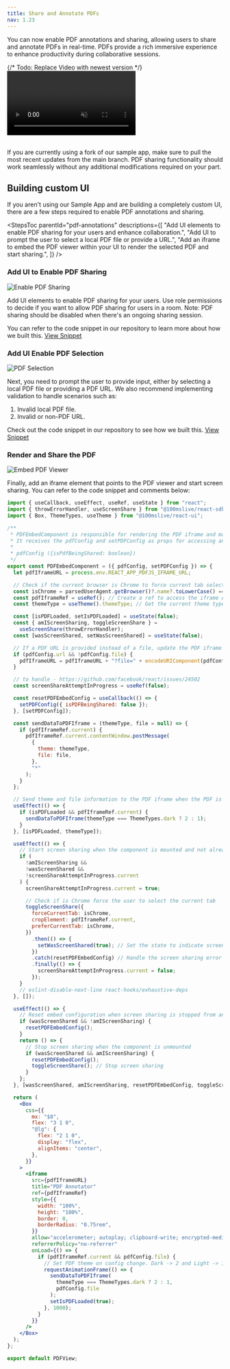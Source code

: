 ```yaml
---
title: Share and Annotate PDFs
nav: 1.23
---
```


You can now enable PDF annotations and sharing, allowing users to share and annotate PDFs in real-time. PDFs provide a rich immersive experience to enhance productivity during collaborative sessions.

{/* Todo: Replace Video with newest version */}
<video loop="true" autoplay="autoPlay" controls="false" id="vid" muted>
    <source src="/docs/docs/v2/pdf-sharing-video.mp4" type="video/mp4" />
</video>
<br></br>

<FlexContainer>
<Callout title="Using our Sample App?" icon="info">
If you are currently using a fork of our sample app, make sure to pull the most recent updates from the main branch. PDF sharing functionality should work seamlessly without any additional modifications required on your part.
</Callout>
</FlexContainer>

## Building custom UI
If you aren't using our Sample App and are building a completely custom UI, there are a few steps required to enable PDF annotations and sharing.

<StepsToc
  parentId="pdf-annotations"
  descriptions={[
    "Add UI elements to enable PDF sharing for your users and enhance collaboration.",
    "Add UI to prompt the user to select a local PDF file or provide a URL.",
    "Add an iframe to embed the PDF viewer within your UI to render the selected PDF and start sharing.",
  ]}
/>

<StepsContainer id="pdf-annotations">

### Add UI to Enable PDF Sharing

![Enable PDF Sharing](/docs/v2/pdf-sharing-start-sharing.png)

Add UI elements to enable PDF sharing for your users. Use role permissions to decide if you want to allow PDF sharing for users in a room. Note: PDF sharing should be disabled when there's an ongoing sharing session. 

You can refer to the code snippet in our repository to learn more about how we built this. [View Snippet](https://github.com/100mslive/100ms-web/blob/95c3246f38b2950413ea84800744962066cb6bae/src/components/pdfAnnotator/shareScreenOptions.jsx)

### Add UI Enable PDF Selection

![PDF Selection](/docs/v2/pdf-sharing-user-input.png)

Next, you need to prompt the user to provide input, either by selecting a local PDF file or providing a PDF URL. We also recommend implementing validation to handle scenarios such as:
  1. Invalid local PDF file.
  2. Invalid or non-PDF URL.

Check out the code snippet in our repository to see how we built this. [View Snippet](https://github.com/100mslive/100ms-web/blob/95c3246f38b2950413ea84800744962066cb6bae/src/components/pdfAnnotator/pdfFileOptions.jsx)

### Render and Share the PDF

![Embed PDF Viewer](/docs/v2/pdf-sharing-embed.png)

Finally, add an iframe element that points to the PDF viewer and start screen sharing. You can refer to the code snippet and comments below:

```jsx
import { useCallback, useEffect, useRef, useState } from "react";
import { throwErrorHandler, useScreenShare } from "@100mslive/react-sdk";
import { Box, ThemeTypes, useTheme } from "@100mslive/react-ui";

/**
 * PDFEmbedComponent is responsible for rendering the PDF iframe and managing the screen sharing functionality.
 * It receives the pdfConfig and setPDFConfig as props for accessing and updating the PDF configuration state.
 * 
 * pdfConfig ({isPdfBeingShared: boolean})
 */
export const PDFEmbedComponent = ({ pdfConfig, setPDFConfig }) => {
  let pdfIframeURL = process.env.REACT_APP_PDFJS_IFRAME_URL;

  // Check if the current browser is Chrome to force current tab selection
  const isChrome = parsedUserAgent.getBrowser()?.name?.toLowerCase() === "chrome";
  const pdfIframeRef = useRef(); // Create a ref to access the iframe element
  const themeType = useTheme().themeType; // Get the current theme type from the theme context

  const [isPDFLoaded, setIsPDFLoaded] = useState(false);
  const { amIScreenSharing, toggleScreenShare } =
    useScreenShare(throwErrorHandler);
  const [wasScreenShared, setWasScreenShared] = useState(false);

  // If a PDF URL is provided instead of a file, update the PDF iframe URL with the URL parameter
  if (pdfConfig.url && !pdfConfig.file) {
    pdfIframeURL = pdfIframeURL + "?file=" + encodeURIComponent(pdfConfig.url);
  }

  // to handle - https://github.com/facebook/react/issues/24502
  const screenShareAttemptInProgress = useRef(false);

  const resetPDFEmbedConfig = useCallback(() => {
    setPDFConfig({ isPDFBeingShared: false });
  }, [setPDFConfig]);

  const sendDataToPDFIframe = (themeType, file = null) => {
    if (pdfIframeRef.current) {
      pdfIframeRef.current.contentWindow.postMessage(
        {
          theme: themeType,
          file: file,
        },
        "*"
      );
    }
  };

  // Send theme and file information to the PDF iframe when the PDF is loaded
  useEffect(() => {
    if (isPDFLoaded && pdfIframeRef.current) {
      sendDataToPDFIframe(themeType === ThemeTypes.dark ? 2 : 1);
    }
  }, [isPDFLoaded, themeType]);

  useEffect(() => {
    // Start screen sharing when the component is mounted and not already screen sharing
    if (
      !amIScreenSharing &&
      !wasScreenShared &&
      !screenShareAttemptInProgress.current
    ) {
      screenShareAttemptInProgress.current = true;

      // Check if is Chrome force the user to select the current tab
      toggleScreenShare({
        forceCurrentTab: isChrome,
        cropElement: pdfIframeRef.current,
        preferCurrentTab: isChrome,
      })
        .then(() => {
          setWasScreenShared(true); // Set the state to indicate screen sharing has started
        })
        .catch(resetPDFEmbedConfig) // Handle the screen sharing error and reset the PDF configuration
        .finally(() => {
          screenShareAttemptInProgress.current = false;
        });
    }
    // eslint-disable-next-line react-hooks/exhaustive-deps
  }, []);

  useEffect(() => {
    // Reset embed configuration when screen sharing is stopped from anywhere
    if (wasScreenShared && !amIScreenSharing) {
      resetPDFEmbedConfig();
    }
    return () => {
      // Stop screen sharing when the component is unmounted
      if (wasScreenShared && amIScreenSharing) {
        resetPDFEmbedConfig();
        toggleScreenShare(); // Stop screen sharing
      }
    };
  }, [wasScreenShared, amIScreenSharing, resetPDFEmbedConfig, toggleScreenShare]);

  return (
    <Box
      css={{
        mx: "$8",
        flex: "3 1 0",
        "@lg": {
          flex: "2 1 0",
          display: "flex",
          alignItems: "center",
        },
      }}
    >
      <iframe
        src={pdfIframeURL}
        title="PDF Annotator"
        ref={pdfIframeRef}
        style={{
          width: "100%",
          height: "100%",
          border: 0,
          borderRadius: "0.75rem",
        }}
        allow="accelerometer; autoplay; clipboard-write; encrypted-media; gyroscope; picture-in-picture fullscreen"
        referrerPolicy="no-referrer"
        onLoad={() => {
          if (pdfIframeRef.current && pdfConfig.file) {
            // Set PDF theme on config change. Dark -> 2 and Light -> 1
            requestAnimationFrame(() => {
              sendDataToPDFIframe(
                themeType === ThemeTypes.dark ? 2 : 1,
                pdfConfig.file
              );
              setIsPDFLoaded(true);
            }, 1000);
          }
        }}
      />
    </Box>
  );
};

export default PDFView;
```
</StepsContainer>